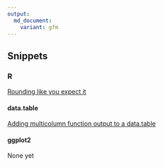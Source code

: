 ```yaml
---
output:
  md_document:
    variant: gfm
---
```


## Snippets

### R

[Rounding like you expect it](R/rounding-in-commerce.md)

#### data.table

[Adding multicolumn function output to a data.table](R/data.table/add-columns-without-join.md)

#### ggplot2

None yet

